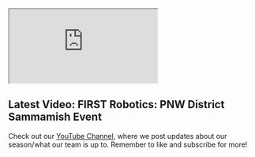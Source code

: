 <iframe
	src="https://www.youtube-nocookie.com/embed/QFANuu5Qrr8"
	allow="accelerometer; autoplay; clipboard-write; encrypted-media; gyroscope; picture-in-picture"
	allowfullscreen
></iframe>

## Latest Video: FIRST Robotics: PNW District Sammamish Event

Check out our [YouTube Channel](https://www.youtube.com/channel/UCGPcRxxZuqsReqQDWMfKrVw), where we post updates about our season/what our team is up to. Remember to like and subscribe for more!
